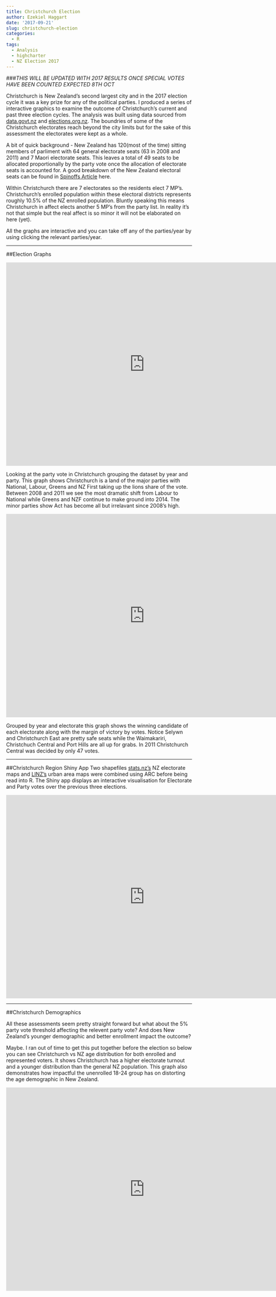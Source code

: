 ```yaml
---
title: Christchurch Election
author: Ezekiel Haggart
date: '2017-09-21'
slug: christchurch-election
categories:
  - R
tags:
  - Analysis
  - highcharter
  - NZ Election 2017
---
```


###<i>THIS WILL BE UPDATED WITH 2017 RESULTS ONCE SPECIAL VOTES HAVE BEEN COUNTED EXPECTED 8TH OCT</i>

Christchurch is New Zealand's second largest city and in the 2017 election cycle it was a key prize for any of the political parties. I produced a series of interactive graphics to examine the outcome of Christchurch's current and past three election cycles. The analysis was built using data sourced from [data.govt.nz](https://data.govt.nz/)  and [elections.org.nz](http://www.elections.org.nz/research-statistics). The boundries of some of the Christchurch electorates reach beyond the city limits but for the sake of this assessment the electorates were kept as a whole. 


A bit of quick background - New Zealand has 120(most of the time) sitting members of parliment with 64 general electorate seats (63 in 2008 and 2011) and 7 Maori electorate seats. This leaves a total of 49 seats to be allocated proportionally by the party vote once the allocation of electorate seats is accounted for. A good breakdown of the New Zealand electoral seats can be found in [Spinoffs Article](https://thespinoff.co.nz/politics/14-09-2017/mmp-maths-how-party-vote-percentages-become-seats-in-parliament/) here. 


Within Christchurch there are 7 electorates so the residents elect 7 MP's. Christchurch's enrolled population within these electoral districts represents roughly 10.5% of the NZ enrolled population. Bluntly speaking this means Christchurch in affect elects another 5 MP's from the party list. In reality it's not that simple but the real affect is so minor it will not be elaborated on here (yet).


All the graphs are interactive and you can take off any of the parties/year by using clicking the relevant parties/year. 


***


##Election Graphs





<iframe class="chart" src="https://ezekiel.nz/Widgets/ChchElection/chchelection_chart1.html" width="750"   height="550" style="border: none;"></iframe>




Looking at the party vote in Christchurch grouping the dataset by year and party. This graph shows Christchurch is a land of the major parties with National, Labour, Greens and NZ First taking up the lions share of the vote. Between 2008 and 2011 we see the most dramatic shift from Labour to National while Greens and NZF continue to make ground into 2014. The minor parties show Act has become all but irrelavant since 2008's high.


  <iframe class="chart" src="https://ezekiel.nz/Widgets/ChchElection/chchelection_chart3.html" width="750" height="550" style="border: none;"></iframe>


Grouped by year and electorate this graph shows the winning candidate of each electorate along with the margin of victory by votes. Notice Selywn and Christchurch East are pretty safe seats while the Waimakariri, Christchuch Central and Port Hills are all up for grabs. In 2011 Christchurch Central was decided by only 47 votes.

<hr>


##Christchurch Region Shiny App
Two shapefiles [stats.nz's](stats.govt.nz) NZ electorate maps and [LINZ's](LINZ.govt.nz) urban area maps were combined using ARC before being read into R. The Shiny app displays an interactive visualisation for Electorate and Party votes over the previous three elections. 




<iframe class="chart" src="https://ezekiel-h.shinyapps.io/christchurchelection2/" width="750" height="550" style="border: none;"></iframe>


<hr>


##Christchurch Demographics


All these assessments seem pretty straight forward but what about the 5% party vote threshold affecting the relevent party vote? And does New Zealand's younger demographic and better enrollment impact the outcome?


Maybe. I ran out of time to get this put together before the election so below you can see Christchurch vs NZ age distribution for both enrolled and represented voters. It shows Christchurch has a higher electorate turnout and a younger distribution than the general NZ population. This graph also demonstrates how impactful the unenrolled 18-24 group has on distorting the age demographic in New Zealand.



<iframe class="chart" src="https://ezekiel.nz/shiny/Widgets/ChchElection/chchelection_chart2.html" width="750" height="550" style="border: none;"></iframe>


